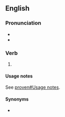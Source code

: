 {{also|proveď}}
==English==

===Pronunciation===
* {{IPA|en|/ˈpɹuːvd/}}
* {{audio|en|en-us-proved.ogg|Audio (US)}}

===Verb===
{{head|en|verb form}}

# {{en-past of|prove}}

====Usage notes====
See [[proven#Usage notes]].

====Synonyms====
* {{l|en|proven}} {{qualifier|proscribed}}
